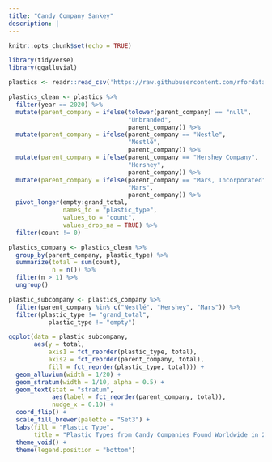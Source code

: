 ```yaml
---
title: "Candy Company Sankey"
description: |
---
```


```r
knitr::opts_chunk$set(echo = TRUE)

library(tidyverse)
library(ggalluvial)
```

```r
plastics <- readr::read_csv('https://raw.githubusercontent.com/rfordatascience/tidytuesday/master/data/2021/2021-01-26/plastics.csv')
```

```r
plastics_clean <- plastics %>% 
  filter(year == 2020) %>% 
  mutate(parent_company = ifelse(tolower(parent_company) == "null", 
                                 "Unbranded", 
                                 parent_company)) %>%
  mutate(parent_company = ifelse(parent_company == "Nestle",
                                 "Nestlé",
                                 parent_company)) %>% 
  mutate(parent_company = ifelse(parent_company == "Hershey Company",
                                 "Hershey",
                                 parent_company)) %>% 
  mutate(parent_company = ifelse(parent_company == "Mars, Incorporated",
                                 "Mars",
                                 parent_company)) %>% 
  pivot_longer(empty:grand_total, 
               names_to = "plastic_type", 
               values_to = "count",
               values_drop_na = TRUE) %>% 
  filter(count != 0)
```

```r
plastics_company <- plastics_clean %>%
  group_by(parent_company, plastic_type) %>%
  summarize(total = sum(count),
            n = n()) %>%
  filter(n > 1) %>%
  ungroup()

plastic_subcompany <- plastics_company %>% 
  filter(parent_company %in% c("Nestlé", "Hershey", "Mars")) %>% 
  filter(plastic_type != "grand_total",
           plastic_type != "empty")
```

```r
ggplot(data = plastic_subcompany,
       aes(y = total,
           axis1 = fct_reorder(plastic_type, total),
           axis2 = fct_reorder(parent_company, total),
           fill = fct_reorder(plastic_type, total))) +
  geom_alluvium(width = 1/20) +
  geom_stratum(width = 1/10, alpha = 0.5) +
  geom_text(stat = "stratum", 
            aes(label = fct_reorder(parent_company, total)),
            nudge_x = 0.10) + 
  coord_flip() +
  scale_fill_brewer(palette = "Set3") +
  labs(fill = "Plastic Type",
       title = "Plastic Types from Candy Companies Found Worldwide in 2020") +
  theme_void() +
  theme(legend.position = "bottom") 
```
